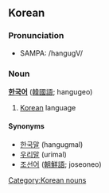 ==Korean==
===Pronunciation===
*SAMPA: /hangugV/

===Noun===
'''[[한국]][[어]]''' ([[韓國語]]; hangugeo)

#[[Korean]] language

====Synonyms====
* [[한국말]] (hangugmal)
* [[우리말]] (urimal)
* [[조선어]] ([[朝鮮語]]; joseoneo)
[[Category:Korean nouns]]
